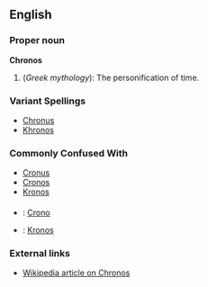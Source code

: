 ==English==

===Proper noun===
'''Chronos'''

# (''Greek mythology''): The personification of time.

===Variant Spellings===
*[[Chronus]]
*[[Khronos]]

===Commonly Confused With===
*[[Cronus]]
*[[Cronos]]
*[[Kronos]]

===={{trans}}====

*{{it}} : [[Crono]] 
*{{sv}} : [[Kronos]]

===External links===

* [[w:Chronos|Wikipedia article on Chronos]]